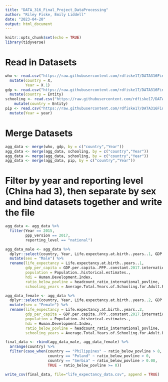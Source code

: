 ```yaml
---
title: "DATA_316_Final_Project_DataProcessing"
author: "Riley Fiske, Emily Liddell"
date: "2023-04-20"
output: html_document
---
```


```r
knitr::opts_chunk$set(echo = TRUE)
library(tidyverse)
```

# Read in Datasets
```r

who <- read.csv("https://raw.githubusercontent.com/rdfiske17/DATA316FinalProject/main/Datasets/WHO.csv") %>%
  mutate(country = X,
         Year = X.1)
gdp <- read.csv("https://raw.githubusercontent.com/rdfiske17/DATA316FinalProject/main/Datasets/human-development-index-vs-gdp-per-capita.csv") %>%
  mutate(country = Entity)
schooling <- read.csv("https://raw.githubusercontent.com/rdfiske17/DATA316FinalProject/main/Datasets/mean-years-of-schooling-long-run.csv") %>%
    mutate(country = Entity)
pip <- read.csv("https://raw.githubusercontent.com/rdfiske17/DATA316FinalProject/main/Datasets/pip_dataset.csv") %>%
  mutate(Year = year)

```


# Merge Datasets
```r

agg_data <- merge(who, gdp, by = c("country","Year"))
agg_data <- merge(agg_data, schooling, by = c("country","Year"))
agg_data <- merge(agg_data, schooling, by = c("country","Year"))
agg_data <- merge(agg_data, pip, by = c("country","Year"))
```


# Filter by year and reporting level (China had 3), then separate by sex and bind datasets together and write the file
```r

agg_data <- agg_data %>%
  filter(Year == 2015,
         ppp_version == 2017,
         reporting_level == "national")

agg_data_male <- agg_data %>%
  dplyr::select(country, Year, Life.expectancy.at.birth..years..1, GDP.per.capita..PPP..constant.2017.international..., Population..historical.estimates., Human.Development.Index, headcount_ratio_international_povline, Average.Total.Years.of.Schooling.for.Adult.Population..Lee.Lee..2016...Barro.Lee..2018..and.UNDP..2018...x) %>%
  mutate(sex = "Male") %>%
  rename(life_expectancy = Life.expectancy.at.birth..years..1,
         gdp_per_capita = GDP.per.capita..PPP..constant.2017.international...,
         population = Population..historical.estimates.,
         hdi = Human.Development.Index,
         ratio_below_povline = headcount_ratio_international_povline,
         schooling_years = Average.Total.Years.of.Schooling.for.Adult.Population..Lee.Lee..2016...Barro.Lee..2018..and.UNDP..2018...x)

agg_data_female <- agg_data %>%
  dplyr::select(country, Year, Life.expectancy.at.birth..years..2, GDP.per.capita..PPP..constant.2017.international..., Population..historical.estimates., Human.Development.Index, headcount_ratio_international_povline, Average.Total.Years.of.Schooling.for.Adult.Population..Lee.Lee..2016...Barro.Lee..2018..and.UNDP..2018...x) %>%
  mutate(sex = "Female") %>%
  rename(life_expectancy = Life.expectancy.at.birth..years..2,
         gdp_per_capita = GDP.per.capita..PPP..constant.2017.international...,
         population = Population..historical.estimates.,
         hdi = Human.Development.Index,
         ratio_below_povline = headcount_ratio_international_povline,
         schooling_years = Average.Total.Years.of.Schooling.for.Adult.Population..Lee.Lee..2016...Barro.Lee..2018..and.UNDP..2018...x)

final_data <- rbind(agg_data_male, agg_data_female) %>%
  arrange(country) %>%
  filter(case_when(country == "Philippines" ~ ratio_below_povline > 8,
                   country == "Poland" ~ ratio_below_povline > 0,
                   country == "Serbia" ~ ratio_below_povline > 0.08,
                   TRUE ~ ratio_below_povline >= 0))

write_csv(final_data, file="life_expectancy_data.csv", append = TRUE)

```